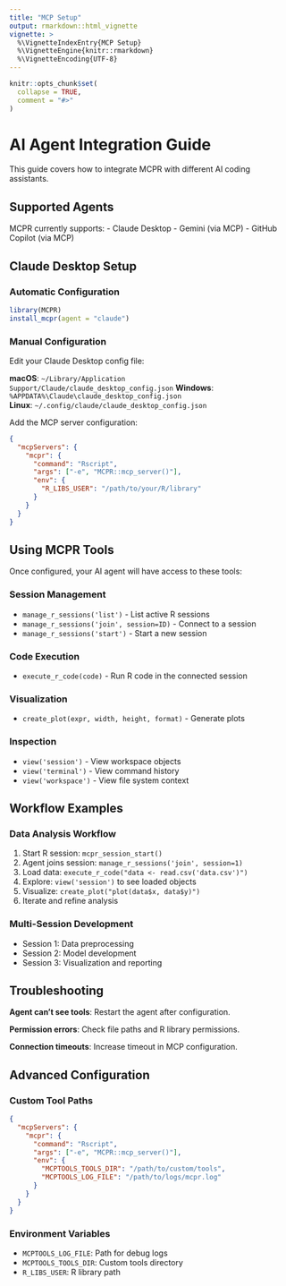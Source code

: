 ```yaml
---
title: "MCP Setup"
output: rmarkdown::html_vignette
vignette: >
  %\VignetteIndexEntry{MCP Setup}
  %\VignetteEngine{knitr::rmarkdown}
  %\VignetteEncoding{UTF-8}
---
```


```r
knitr::opts_chunk$set(
  collapse = TRUE,
  comment = "#>"
)
```

# AI Agent Integration Guide

This guide covers how to integrate MCPR with different AI coding assistants.

## Supported Agents

MCPR currently supports:
- Claude Desktop
- Gemini (via MCP)
- GitHub Copilot (via MCP)

## Claude Desktop Setup

### Automatic Configuration
```r
library(MCPR)
install_mcpr(agent = "claude")
```

### Manual Configuration
Edit your Claude Desktop config file:

**macOS**: `~/Library/Application Support/Claude/claude_desktop_config.json`
**Windows**: `%APPDATA%\Claude\claude_desktop_config.json`  
**Linux**: `~/.config/claude/claude_desktop_config.json`

Add the MCP server configuration:

```json
{
  "mcpServers": {
    "mcpr": {
      "command": "Rscript",
      "args": ["-e", "MCPR::mcp_server()"],
      "env": {
        "R_LIBS_USER": "/path/to/your/R/library"
      }
    }
  }
}
```

## Using MCPR Tools

Once configured, your AI agent will have access to these tools:

### Session Management
- `manage_r_sessions('list')` - List active R sessions
- `manage_r_sessions('join', session=ID)` - Connect to a session
- `manage_r_sessions('start')` - Start a new session

### Code Execution  
- `execute_r_code(code)` - Run R code in the connected session

### Visualization
- `create_plot(expr, width, height, format)` - Generate plots

### Inspection
- `view('session')` - View workspace objects
- `view('terminal')` - View command history  
- `view('workspace')` - View file system context

## Workflow Examples

### Data Analysis Workflow
1. Start R session: `mcpr_session_start()`
2. Agent joins session: `manage_r_sessions('join', session=1)`
3. Load data: `execute_r_code("data <- read.csv('data.csv')")`
4. Explore: `view('session')` to see loaded objects
5. Visualize: `create_plot("plot(data$x, data$y)")`
6. Iterate and refine analysis

### Multi-Session Development
- Session 1: Data preprocessing
- Session 2: Model development  
- Session 3: Visualization and reporting

## Troubleshooting

**Agent can't see tools**: Restart the agent after configuration.

**Permission errors**: Check file paths and R library permissions.

**Connection timeouts**: Increase timeout in MCP configuration.

## Advanced Configuration

### Custom Tool Paths
```json
{
  "mcpServers": {
    "mcpr": {
      "command": "Rscript",
      "args": ["-e", "MCPR::mcp_server()"],
      "env": {
        "MCPTOOLS_TOOLS_DIR": "/path/to/custom/tools",
        "MCPTOOLS_LOG_FILE": "/path/to/logs/mcpr.log"
      }
    }
  }
}
```

### Environment Variables
- `MCPTOOLS_LOG_FILE`: Path for debug logs
- `MCPTOOLS_TOOLS_DIR`: Custom tools directory
- `R_LIBS_USER`: R library path
